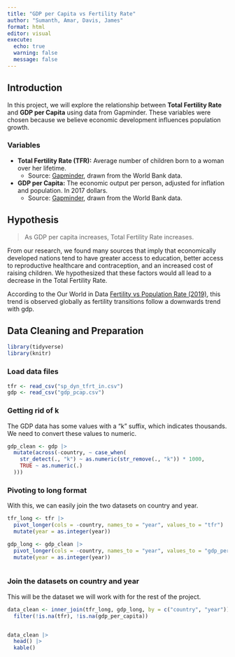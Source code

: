 ```yaml
---
title: "GDP per Capita vs Fertility Rate"
author: "Sumanth, Amar, Davis, James"
format: html
editor: visual
execute:
  echo: true
  warning: false
  message: false
---
```


## Introduction

In this project, we will explore the relationship between **Total Fertility Rate** and **GDP per Capita** using data from Gapminder. These variables were chosen because we believe economic development influences population growth.

### Variables

-   **Total Fertility Rate (TFR):** Average number of children born to a woman over her lifetime.
    -   Source: [Gapminder](https://www.gapminder.org/data/), drawn from the World Bank data.
-   **GDP per Capita:** The economic output per person, adjusted for inflation and population. In 2017 dollars. 
    -   Source: [Gapminder](https://www.gapminder.org/data/), drawn from the World Bank data.

## Hypothesis

> As GDP per capita increases, Total Fertility Rate increases.

From our research, we found many sources that imply that economically developed nations tend to have greater access to education, better access to reproductive healthcare and contraception, and an increased cost of raising children. We hypothesized that these factors would all lead to a decrease in the Total Fertility Rate.

According to the Our World in Data  [Fertility vs Population Rate (2019)](https://ourworldindata.org/grapher/children-per-woman-fertility-rate-vs-level-of-prosperity), this trend is observed globally as fertility transitions follow a downwards trend with gdp.

## Data Cleaning and Preparation

```r
library(tidyverse)
library(knitr)
```


### Load data files

```r
tfr <- read_csv("sp_dyn_tfrt_in.csv") 
gdp <- read_csv("gdp_pcap.csv")
```

### Getting rid of k
The GDP data has some values with a "k" suffix, which indicates thousands. We need to convert these values to numeric.

```r
gdp_clean <- gdp |>
  mutate(across(-country, ~ case_when(
    str_detect(., "k") ~ as.numeric(str_remove(., "k")) * 1000,
    TRUE ~ as.numeric(.)
  )))
```



### Pivoting to long format
With this, we can easily join the two datasets on country and year.

```r
tfr_long <- tfr |>
  pivot_longer(cols = -country, names_to = "year", values_to = "tfr") |>
  mutate(year = as.integer(year))

gdp_long <- gdp_clean |>
  pivot_longer(cols = -country, names_to = "year", values_to = "gdp_per_capita") |>
  mutate(year = as.integer(year))



```


### Join the datasets on country and year

This will be the dataset we will work with for the rest of the project.
```r
data_clean <- inner_join(tfr_long, gdp_long, by = c("country", "year")) |>
  filter(!is.na(tfr), !is.na(gdp_per_capita))


data_clean |>
  head() |>
  kable()
```

